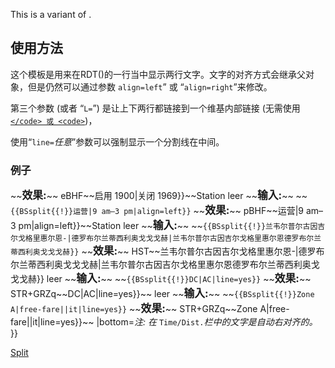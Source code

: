 <includeonly><!-- 在這裡加入模板的保護標識 --></includeonly><noinclude>{{Documentation subpage}}
{{NotMandarin |time=2013-05-30T19:32:37+00:00 }}</noinclude>
{{Lua|Module:Routemap}}
<!-- 在本行下編輯模板說明 -->
This is a variant of {{tl|BSkm}}.

== 使用方法 ==

这个模板是用来在RDT({{tl|BS-map}})的一行当中显示两行文字。文字的对齐方式会继承父对象，但是仍然可以通过参数 <code>align=left</code>” 或 “<code>align=right</code>”来修改。

第三个参数 (或者 “<code>L=</code>”) 是让上下两行都链接到一个维基内部链接 (无需使用 <code>[[</code> 或 <code>]]</code>)，

使用“<code>line=</code>''任意''”参数可以强制显示一个分割线在中间。

=== 例子 ===

{{BS-map
|collapsible=0
|legend=0
|lua=1
|map=
~~<big>'''输入:'''</big>~~
~~<tt><nowiki>{{BSsplit{{!}}启用 1900|关闭 1969}}</nowiki></tt>
~~<big>'''效果:'''</big>~~
eBHF~~{{BSsplit{{!}}启用 1900|关闭 1969}}~~Station
leer
~~<big>'''输入:'''</big>~~
~~<tt><nowiki>{{BSsplit{{!}}运营|9 am–3 pm|align=left}}</nowiki></tt>
~~<big>'''效果:'''</big>~~
pBHF~~{{BSsplit{{!}}运营|9 am–3 pm|align=left}}~~Station
leer
~~<big>'''输入:'''</big>~~
~~<tt><nowiki>{{BSsplit{{!}}兰韦尔普尔古因吉尔戈格里惠尔恩-|德罗布尔兰蒂西利奥戈戈戈赫|兰韦尔普尔古因吉尔戈格里惠尔恩德罗布尔兰蒂西利奥戈戈戈赫}}</nowiki></tt>
~~<big>'''效果:'''</big>~~
HST~~{{BSsplit{{!}}兰韦尔普尔古因吉尔戈格里惠尔恩-|德罗布尔兰蒂西利奥戈戈戈赫|兰韦尔普尔古因吉尔戈格里惠尔恩德罗布尔兰蒂西利奥戈戈戈赫}}
leer
~~<big>'''输入:'''</big>~~
~~<tt><nowiki>{{BSsplit{{!}}DC|AC|line=yes}}</nowiki></tt>
~~<big>'''效果:'''</big>~~
STR+GRZq~~{{BSsplit{{!}}DC|AC|line=yes}}~~
leer
~~<big>'''输入:'''</big>~~
~~<tt><nowiki>{{BSsplit{{!}}Zone A|free-fare||it|line=yes}}</nowiki></tt>
~~<big>'''效果:'''</big>~~
STR+GRZq~~{{BSsplit{{!}}Zone A|free-fare||it|line=yes}}~~
|bottom=''注: 在 '' <code>Time/Dist.</code>'' 栏中的文字是自动右对齐的。''
}}
<br clear="all">

[[Category:鐵路系統標示|Split]]

<includeonly>
<!-- 本行下加入模板的分類 -->

</includeonly>